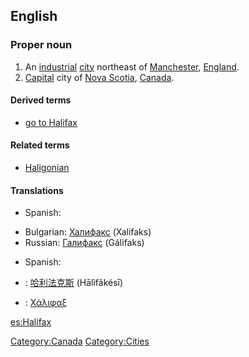 ==English==
{{wikipedia}}

===Proper noun===
{{en-proper noun}}

# An [[industrial]] [[city]] northeast of [[Manchester]], [[England]].
# [[capital|Capital]] city of [[Nova Scotia]], [[Canada]].

====Derived terms====
* [[go to Halifax]]

====Related terms====
* [[Haligonian]]

====Translations====
{{trans-top|city of Manchester, England}}
{{trans-mid}}
* Spanish: {{t|es|Halifax}}
{{trans-bottom}}
{{trans-top|city of Canada}}
* Bulgarian: [[Халифакс]] (Xalifaks)
* Russian: [[Галифакс]] (Gálifaks)
{{trans-mid}}
* Spanish: {{t|es|Halifax}}
{{trans-bottom}}
{{ttbc-top}}
* {{ttbc|Chinese}}: [[哈利法克斯]] (Hālìfǎkésī)
{{trans-mid}}
* {{ttbc|Greek}}: [[Χάλιφαξ]]
{{trans-bottom}}

[[Category:Canada]]
[[Category:Cities]]

[[es:Halifax]]